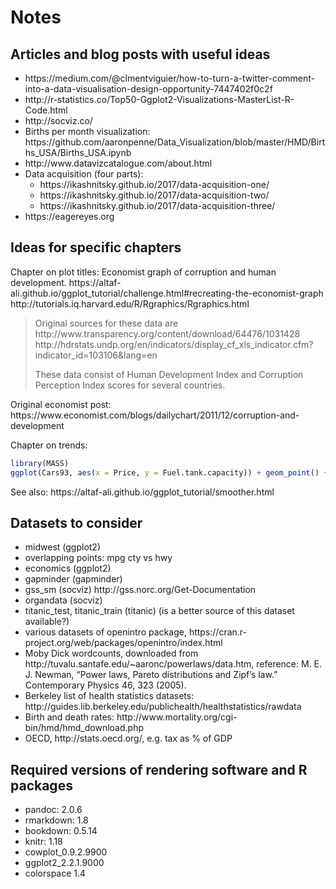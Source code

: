 # Notes {-}

  
## Articles and blog posts with useful ideas {-}

- https://medium.com/@clmentviguier/how-to-turn-a-twitter-comment-into-a-data-visualisation-design-opportunity-7447402f0c2f
- http://r-statistics.co/Top50-Ggplot2-Visualizations-MasterList-R-Code.html
- http://socviz.co/
- Births per month visualization: https://github.com/aaronpenne/Data_Visualization/blob/master/HMD/Births_USA/Births_USA.ipynb
- http://www.datavizcatalogue.com/about.html
- Data acquisition (four parts):
  * https://ikashnitsky.github.io/2017/data-acquisition-one/
  * https://ikashnitsky.github.io/2017/data-acquisition-two/
  * https://ikashnitsky.github.io/2017/data-acquisition-three/
- https://eagereyes.org

## Ideas for specific chapters {-}

Chapter on plot titles: Economist graph of corruption and human development. https://altaf-ali.github.io/ggplot_tutorial/challenge.html#recreating-the-economist-graph
http://tutorials.iq.harvard.edu/R/Rgraphics/Rgraphics.html

> Original sources for these data are http://www.transparency.org/content/download/64476/1031428 http://hdrstats.undp.org/en/indicators/display_cf_xls_indicator.cfm?indicator_id=103106&lang=en
> 
> These data consist of Human Development Index and Corruption Perception Index scores for several countries.

Original economist post: https://www.economist.com/blogs/dailychart/2011/12/corruption-and-development

Chapter on trends: 

```r
library(MASS)
ggplot(Cars93, aes(x = Price, y = Fuel.tank.capacity)) + geom_point() + geom_smooth(se = FALSE)
```
See also: https://altaf-ali.github.io/ggplot_tutorial/smoother.html

## Datasets to consider {-}

- midwest (ggplot2)
- overlapping points: mpg cty vs hwy
- economics (ggplot2)
- gapminder (gapminder)
- gss_sm (socviz) http://gss.norc.org/Get-Documentation
- organdata (socviz)
- titanic_test, titanic_train (titanic) (is a better source of this dataset available?)
- various datasets of openintro package, https://cran.r-project.org/web/packages/openintro/index.html
- Moby Dick wordcounts, downloaded from http://tuvalu.santafe.edu/~aaronc/powerlaws/data.htm, reference: M. E. J. Newman, "Power laws, Pareto distributions and Zipf's law." Contemporary Physics 46, 323 (2005).
- Berkeley list of health statistics datasets: http://guides.lib.berkeley.edu/publichealth/healthstatistics/rawdata
- Birth and death rates: http://www.mortality.org/cgi-bin/hmd/hmd_download.php
- OECD, http://stats.oecd.org/, e.g. tax as % of GDP

## Required versions of rendering software and R packages {-}

- pandoc: 2.0.6
- rmarkdown: 1.8
- bookdown: 0.5.14
- knitr: 1.18
- cowplot_0.9.2.9900
- ggplot2_2.2.1.9000
- colorspace 1.4
